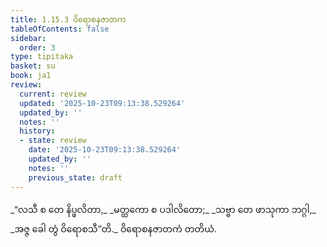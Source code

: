 ```yaml
---
title: 1.15.3 ဝိရောစနဇာတက
tableOfContents: false
sidebar:
  order: 3
type: tipitaka
basket: su
book: ja1
review:
  current: review
  updated: '2025-10-23T09:13:38.529264'
  updated_by: ''
  notes: ''
  history:
  - state: review
    date: '2025-10-23T09:13:38.529264'
    updated_by: ''
    notes: ''
    previous_state: draft
---
```



<ReviewStatus review={frontmatter.review} showDetails={true} />

<HypothesisAnnotation frontmatter={frontmatter} />

<DynamicBreadcrumb />

<Division number="143" book="ja1" e="ch" v="22" p="33">

<Paragraph number="317" type="verses" book="ja1">
_“လသီ စ တေ နိပ္ဖလိတာ,_  
_မတ္ထကော စ ပဒါလိတော;_  
_သဗ္ဗာ တေ ဖာသုကာ ဘဂ္ဂါ,_  
_အဇ္ဇ ခေါ တွံ ဝိရောစသီ”တိ._  


</Paragraph>
</Division>

<Paragraph number="318" type="center" book="ja1">
ဝိရောစနဇာတကံ တတိယံ.
</Paragraph>